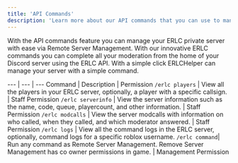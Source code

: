 ```yaml
---
title: 'API Commands'
description: 'Learn more about our API commands that you can use to manage your ERLC private server with ease.'
---
```


With the API commands feature you can manage your ERLC private server with ease via Remote Server Management. With our innovative ERLC commands you can complete all your moderation from the home of your Discord server using the ERLC API. With a simple click ERLCHelper can manage your server with a simple command.

--- | --- | ---
Command | Description | Permission
`/erlc players` | View all the players in your ERLC server, optionally, a player with a specific callsign. | Staff Permission
`/erlc serverinfo` | View the server information such as the name, code, queue, playercount, and other information. | Staff Permission
`/erlc modcalls` | View the server modcalls with information on who called, when they called, and which moderator answered. | Staff Permission
`/erlc logs` | View all the command logs in the ERLC server, optionally, command logs for a specific roblox username.
`/erlc command`| Run any command as Remote Server Management. Remove Server Management has co owner permissions in game. | Management Permission
